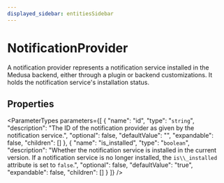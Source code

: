 ```yaml
---
displayed_sidebar: entitiesSidebar
---
```



# NotificationProvider

A notification provider represents a notification service installed in the Medusa backend, either through a plugin or backend customizations. It holds the notification service's installation status.

## Properties

<ParameterTypes parameters={[
  {
    "name": "id",
    "type": "`string`",
    "description": "The ID of the notification provider as given by the notification service.",
    "optional": false,
    "defaultValue": "",
    "expandable": false,
    "children": []
  },
  {
    "name": "is_installed",
    "type": "`boolean`",
    "description": "Whether the notification service is installed in the current version. If a notification service is no longer installed, the `is\\_installed` attribute is set to `false`.",
    "optional": false,
    "defaultValue": "true",
    "expandable": false,
    "children": []
  }
]} />
